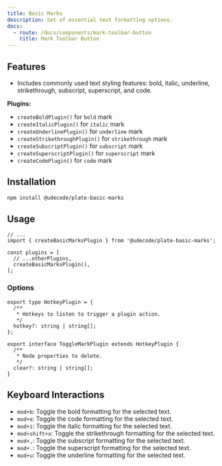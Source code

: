 ```yaml
---
title: Basic Marks
description: Set of essential text formatting options.
docs:
  - route: /docs/components/mark-toolbar-button
    title: Mark Toolbar Button
---
```


<ComponentPreview name="playground-demo" id="basicnodes" />

<PackageInfo>

## Features

- Includes commonly used text styling features: bold, italic, underline, strikethrough, subscript, superscript, and code.

</PackageInfo>

**Plugins:**

- `createBoldPlugin()` for `bold` mark
- `createItalicPlugin()` for `italic` mark
- `createUnderlinePlugin()` for `underline` mark
- `createStrikethroughPlugin()` for `strikethrough` mark
- `createSubscriptPlugin()` for `subscript` mark
- `createSuperscriptPlugin()` for `superscript` mark
- `createCodePlugin()` for `code` mark

## Installation

```bash
npm install @udecode/plate-basic-marks
```

## Usage

```tsx
// ...
import { createBasicMarksPlugin } from '@udecode/plate-basic-marks';

const plugins = [
  // ...otherPlugins,
  createBasicMarksPlugin(),
];
```

### Options

```tsx
export type HotkeyPlugin = {
  /**
   * Hotkeys to listen to trigger a plugin action.
   */
  hotkey?: string | string[];
};

export interface ToggleMarkPlugin extends HotkeyPlugin {
  /**
   * Node properties to delete.
   */
  clear?: string | string[];
}
```

## Keyboard Interactions

<KeyTable />

- `mod+b`: Toggle the bold formatting for the selected text.
- `mod+e`: Toggle the code formatting for the selected text.
- `mod+i`: Toggle the italic formatting for the selected text.
- `mod+shift+x`: Toggle the strikethrough formatting for the selected text.
- `mod+,`: Toggle the subscript formatting for the selected text.
- `mod+.`: Toggle the superscript formatting for the selected text.
- `mod+u`: Toggle the underline formatting for the selected text.
